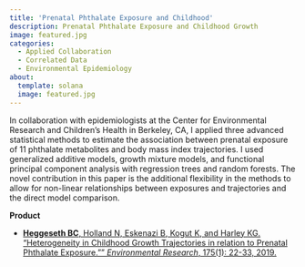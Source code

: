 ```yaml
---
title: 'Prenatal Phthalate Exposure and Childhood'
description: Prenatal Phthalate Exposure and Childhood Growth
image: featured.jpg
categories:
  - Applied Collaboration
  - Correlated Data
  - Environmental Epidemiology
about: 
  template: solana
  image: featured.jpg
---
```


In collaboration with epidemiologists at the Center for Environmental Research and Children’s Health in Berkeley, CA, I applied three advanced statistical methods to estimate the association between prenatal exposure of 11 phthalate metabolites and body mass index trajectories. I used generalized additive models, growth mixture models, and functional principal component analysis with regression trees and random forests. The novel contribution in this paper is the additional flexibility in the methods to allow for non-linear relationships between exposures and trajectories and the direct model comparison. 


**Product**

- [**Heggeseth BC**, Holland N, Eskenazi B, Kogut K, and Harley KG. "Heterogeneity in Childhood Growth Trajectories in relation to Prenatal Phthalate Exposure."" *Environmental Research*, 175(1): 22-33, 2019.](https://pubmed.ncbi.nlm.nih.gov/31102947/) 